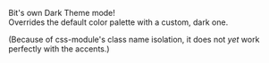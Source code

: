 Bit's own Dark Theme mode!  
Overrides the default color palette with a custom, dark one.

(Because of css-module's class name isolation, it does not *yet* work perfectly with the accents.)
